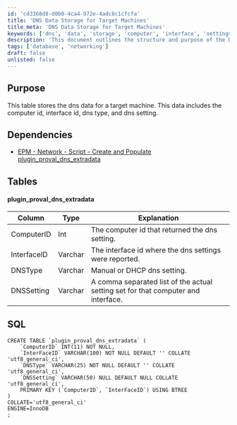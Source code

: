 ```yaml
---
id: 'cd3368d8-d0b0-4ca4-972e-4adc8c1cfcfa'
title: 'DNS Data Storage for Target Machines'
title_meta: 'DNS Data Storage for Target Machines'
keywords: ['dns', 'data', 'storage', 'computer', 'interface', 'settings', 'table']
description: 'This document outlines the structure and purpose of the DNS data storage table for target machines, detailing the columns, their types, and the SQL command to create the table. It provides insights into how DNS settings are recorded and managed for networked computers.'
tags: ['database', 'networking']
draft: false
unlisted: false
---
```

## Purpose

This table stores the dns data for a target machine. This data includes the computer id, interface id, dns type, and dns setting.

## Dependencies

- [EPM - Network - Script - Create and Populate plugin_proval_dns_extradata](https://proval.itglue.com/DOC-5078775-12033156)

## Tables

#### plugin_proval_dns_extradata

| Column      | Type    | Explanation                                                |
|-------------|---------|-----------------------------------------------------------|
| ComputerID  | Int     | The computer id that returned the dns setting.            |
| InterfaceID | Varchar | The interface id where the dns settings were reported.    |
| DNSType     | Varchar | Manual or DHCP dns setting.                               |
| DNSSetting  | Varchar | A comma separated list of the actual setting set for that computer and interface. |

## SQL

```
CREATE TABLE `plugin_proval_dns_extradata` (
    `ComputerID` INT(11) NOT NULL,
    `InterFaceID` VARCHAR(100) NOT NULL DEFAULT '' COLLATE 'utf8_general_ci',
    `DNSType` VARCHAR(25) NOT NULL DEFAULT '' COLLATE 'utf8_general_ci',
    `DNSSetting` VARCHAR(50) NULL DEFAULT NULL COLLATE 'utf8_general_ci',
    PRIMARY KEY (`ComputerID`, `InterFaceID`) USING BTREE
)
COLLATE='utf8_general_ci'
ENGINE=InnoDB
;
```











